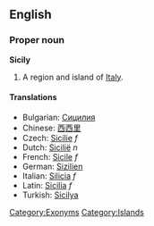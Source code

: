 ==English==
{{wikipedia}}
===Proper noun===
'''Sicily'''

#A region and island of [[Italy]].

====Translations====

*Bulgarian: [[Сицилия]]
*Chinese: [[西西里]]
*Czech: [[Sicílie]] ''f''
*Dutch: [[Sicilië]] ''n''
*French: [[Sicile]] ''f''
*German: [[Sizilien]]
*Italian: [[Sicilia#Italian|Silicia]] ''f''
*Latin: [[Sicilia#Latin|Sicilia]] ''f''
*Turkish: [[Sicilya]]

[[Category:Exonyms]]
[[Category:Islands]]